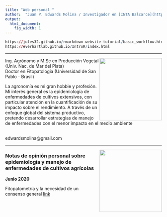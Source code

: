 ```yaml
---
title: "Web personal "
author:  "Juan P. Edwards Molina / Investigador en [INTA Balcarce](https://inta.gob.ar/balcarce)"
output:
  html_document:
    fig_width: 1
---
```


<link rel="stylesheet" href="https://cdn.rawgit.com/jpswalsh/academicons/master/css/academicons.min.css">

```r
https://jules32.github.io/rmarkdown-website-tutorial/basic_workflow.html
https://everhartlab.github.io/IntroR/index.html 
```

----


<img src="images/juan.jpg" width="200" align="right"/>

<div style="text-align:left">  
Ing. Agrónomo y M.Sc en Producción Vegetal (Univ. Nac. de Mar del Plata)
<br> 
Doctor en Fitopatología (Universidad de San Pablo - Brasil)
<br> 

La agronomía es mi gran hobbie y profesión. Mi interés general es la epidemiología de enfermedades de cultivos extensivos, con particular atención en la cuantificación de su impacto sobre el rendimiento. A través de un enfoque global del sistema productivo, pretendo desarrollar estrategias de manejo de enfermedades con el menor impacto en el medio ambiente 

<br> edwardsmolina@gmail.com

</div>

----


<img src="images/ciclo.jpg" width="200" align="right"/>
<div style="text-align: left">  

### Notas de opinión personal sobre epidemiología y manejo de enfermedades de cultivos agrícolas

**Junio 2020** 

Fitopatometría y la necesidad de un consenso general [link](https://juanchiem.github.io/blog/dis_press.html)

</div>
